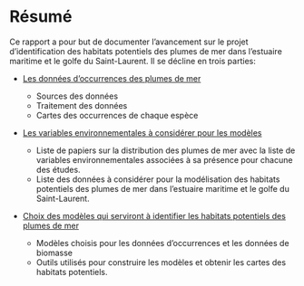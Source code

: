 # Résumé

Ce rapport a pour but de documenter l'avancement sur le projet d'identification des habitats potentiels des plumes de mer dans l'estuaire maritime et le golfe du Saint-Laurent.
Il se décline en trois parties:

* [Les données d'occurrences des plumes de mer](sea_pens_occurrence_data.qmd)
  
  + Sources des données
  + Traitement des données
  + Cartes des occurrences de chaque espèce


* [Les variables environnementales à considérer pour les modèles](environmental_variables.qmd)

  + Liste de papiers sur la distribution des plumes de mer avec la liste de variables environnementales associées à sa présence pour chacune des études.
  + Liste des données à considérer pour la modélisation des habitats potentiels des plumes de mer dans l'estuaire maritime et le golfe du Saint-Laurent.


* [Choix des modèles qui serviront à identifier les habitats potentiels des plumes de mer](species_distribution_modelling.qmd)

  + Modèles choisis pour les données d'occurrences et les données de biomasse
  + Outils utilisés pour construire les modèles et obtenir les cartes des habitats potentiels.